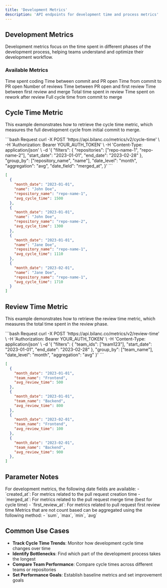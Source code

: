 ```yaml
---
title: 'Development Metrics'
description: 'API endpoints for development time and process metrics'
---
```


## Development Metrics

Development metrics focus on the time spent in different phases of the development process, helping teams understand and optimize their development workflow.

### Available Metrics

<ParamField path="coding-time" type="string">
  Time spent coding
</ParamField>

<ParamField path="pickup-time" type="string">
  Time between commit and PR open
</ParamField>

<ParamField path="commit-to-open" type="string">
  Time from commit to PR open
</ParamField>

<ParamField path="reviews-count" type="string">
  Number of reviews
</ParamField>

<ParamField path="open-to-review" type="string">
  Time between PR open and first review
</ParamField>

<ParamField path="review-to-merge" type="string">
  Time between first review and merge
</ParamField>

<ParamField path="review-time" type="string">
  Total time spent in review
</ParamField>

<ParamField path="rework-time" type="string">
  Time spent on rework after review
</ParamField>

<ParamField path="cycle-time" type="string">
  Full cycle time from commit to merge
</ParamField>

## Cycle Time Metric

This example demonstrates how to retrieve the cycle time metric, which measures the full development cycle from initial commit to merge.

<CodeGroup>
```bash Request
curl -X POST 'https://api.bilanc.co/metrics/v2/cycle-time' \
  -H 'Authorization: Bearer YOUR_AUTH_TOKEN' \
  -H 'Content-Type: application/json' \
  -d '{
    "filters": {
      "repositories": ["repo-name-1", "repo-name-2"],
      "start_date": "2023-01-01",
      "end_date": "2023-02-28"
    },
    "group_by": ["repository_name", "name"],
    "date_level": "month",
    "aggregation": "avg",
    "date_field": "merged_at",
  }'
```

```json Response
[
  {
    "month_date": "2023-01-01",
    "name": "John Doe",
    "repository_name": "repo-name-1",
    "avg_cycle_time": 1500
  },
  {
    "month_date": "2023-01-01",
    "name": "John Doe",
    "repository_name": "repo-name-2",
    "avg_cycle_time": 1300
  },
  {
    "month_date": "2023-01-01",
    "name": "Jane Doe",
    "repository_name": "repo-name-1",
    "avg_cycle_time": 1110
  },
  {
    "month_date": "2023-02-01",
    "name": "Jane Doe",
    "repository_name": "repo-name-1",
    "avg_cycle_time": 1710
  }
]
```
</CodeGroup>

## Review Time Metric

This example demonstrates how to retrieve the review time metric, which measures the total time spent in the review phase.

<CodeGroup>
```bash Request
curl -X POST 'https://api.bilanc.co/metrics/v2/review-time' \
  -H 'Authorization: Bearer YOUR_AUTH_TOKEN' \
  -H 'Content-Type: application/json' \
  -d '{
    "filters": {
      "team_ids": ["team123"],
      "start_date": "2023-01-01",
      "end_date": "2023-02-28"
    },
    "group_by": ["team_name"],
    "date_level": "month",
    "aggregation": "avg"
  }'
```

```json Response
[
  {
    "month_date": "2023-01-01",
    "team_name": "Frontend",
    "avg_review_time": 500
  },
  {
    "month_date": "2023-01-01",
    "team_name": "Backend",
    "avg_review_time": 800
  },
  {
    "month_date": "2023-02-01",
    "team_name": "Frontend",
    "avg_review_time": 100
  },
  {
    "month_date": "2023-02-01",
    "team_name": "Backend",
    "avg_review_time": 900
  },
]
```
</CodeGroup>

## Parameter Notes

<ResponseField name="date_field" type="string">
  For development metrics, the following date fields are available:
  - `created_at`: For metrics related to the pull request creation time
  - `merged_at`: For metrics related to the pull request merge time (best for cycle time)
  - `first_review_at`: For metrics related to pull request first review time
</ResponseField>

<ResponseField name="aggregation" type="string">
  Metrics that are not count based can be aggregated using the following method:
  - `sum`, `max`, `min`, `avg`
</ResponseField>

## Common Use Cases

- **Track Cycle Time Trends**: Monitor how development cycle time changes over time
- **Identify Bottlenecks**: Find which part of the development process takes the longest
- **Compare Team Performance**: Compare cycle times across different teams or repositories
- **Set Performance Goals**: Establish baseline metrics and set improvement goals
